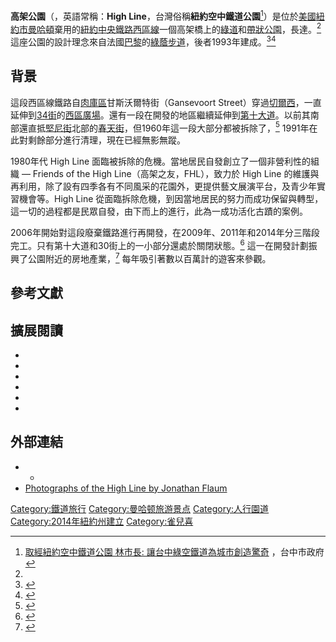 {{noteTA
|G1=USState
|T=zh-hant:高架公園;zh-hans:高线公园;
|1=zh:切爾西; zh-hans:切尔西; zh-hant:雀兒喜;
}}
{{Infobox park
| name = 高架公園 <br> High Line Park
| image = [[File:High_Line_Park_the_new_second_section.jpg|270px]]
| photo_alt = The aerial greenway crosses 20th Street in New York
| photo_caption = 俯瞰20街上的高架公園
| type = [[帶狀公園|帶狀公園]]、[[公共公園|公共公園]]
| location = [[紐約市|紐約市]][[曼哈頓|曼哈頓]]
| coords = {{coord|40|44|54|N|74|0|18|W|type:landmark|display=inline,title}}
| area = 高架橋上延伸{{convert|1.45|mi|km}}<ref name="nydn 20140921">{{cite web | url=http://www.nydailynews.com/new-york/new-high-line-section-opens-extending-park-34th-st-article-1.1946927 | title=New High Line section opens, extending the park to 34th St. | work=Daily News | date=September 21, 2014 | accessdate=September 21, 2014 | author=F. Green and C. Letsch | archive-date=2014-09-21 | archive-url=https://web.archive.org/web/20140921033407/http://www.nydailynews.com/new-york/new-high-line-section-opens-extending-park-34th-st-article-1.1946927 | dead-url=no }}</ref>
| created = {{Start date|2009}}
| operator = [[紐約市公園與娛樂管理局|紐約市公園與娛樂管理局]]
| visitation_num = 5,000,000（2014年）
| status = 開放
| website = [http://www.thehighline.org/ www.thehighline.org]
| map = West side line.png
| map_width = 300px
| map_alt = 高架公園地圖
| map_caption = 高架公園地圖}}

'''高架公園'''（{{lang-en|'''High Line Park'''}}，英語常稱：'''High Line'''，台灣俗稱'''紐約空中鐵道公園'''<ref>[http://www.taichung.gov.tw/ct.asp?xItem=1782552&ctNode=24068&mp=1001D 取經紐約空中鐵道公園 林市長: 讓台中綠空鐵道為城市創造驚奇] {{Wayback|url=http://www.taichung.gov.tw/ct.asp?xItem=1782552&ctNode=24068&mp=1001D |date=20170202033817 }}，台中市政府</ref>）是位於[[美國|美國]][[紐約市|紐約市]][[曼哈頓|曼哈頓]]棄用的[[紐約中央鐵路|紐約中央鐵路]][[西區線_(NYCRR)|西區線]]一個高架橋上的[[綠道|綠道]]和[[帶狀公園|帶狀公園]]，長達{{convert|1.45|mi|km}}。<ref name="nydn 20140921"/> 這座公園的設計理念來自法國[[巴黎|巴黎]]的[[綠蔭步道|綠蔭步道]]，後者1993年建成。<ref name="FHL-2004-08-12">{{cite web|archiveurl=https://web.archive.org/web/20100619235240/http://thehighline.org/news/2004/08/12/paris-elevated-rail-park-featured-in-movie-before-sunset|url=http://www.thehighline.org/news/2004/08/12/paris-elevated-rail-park-featured-in-movie-before-sunset|title=Paris Elevated Rail Park Featured in Movie 'Before Sunset'|publisher=Friends of the High Line|date=August 12, 2004|accessdate=July 27, 2014|archivedate=2010-06-19|deadurl=yes}}</ref><ref name="FHL-2012-02-1">{{cite web | archiveurl=https://web.archive.org/web/20120205120403/http://www.thehighline.org/blog/2012/02/01/an-elevated-park-%C3%A0-la-fran%C3%A7aise | url=http://www.thehighline.org/blog/2012/02/01/an-elevated-park-%C3%A0-la-fran%C3%A7aise | title=An elevated park à la française | publisher=Friends of the High Line | date=February 1, 2012 | accessdate=July 27, 2014 | archivedate=2012-02-05| deadurl=yes }}</ref>

==背景==
這段西區線鐵路自[[肉庫區_(曼哈頓)|肉庫區]]甘斯沃爾特街（Gansevoort Street）穿過[[切爾西_(曼哈頓)|切爾西]]，一直延伸到[[34街|34街]]的[[西區廣場|西區廣場]]。還有一段在開發的地區繼續延伸到[[第十大道|第十大道]]。以前其南部還直抵[[堅尼街|堅尼街]]北部的[[春天街_(曼哈頓)|春天街]]，但1960年這一段大部分都被拆除了，<ref name="nycarch">{{cite web | url=http://www.nyc-architecture.com/CHE/CHE029-TheHighLine.htm | title=The High Line | work=NYC Architecture | accessdate=2015-01-30 | archive-date=2013-05-21 | archive-url=https://web.archive.org/web/20130521081125/http://www.nyc-architecture.com/CHE/CHE029-TheHighLine.htm | dead-url=yes }}</ref> 1991年在此對剩餘部分進行清理，現在已經無影無蹤。

1980年代 High Line 面臨被拆除的危機。當地居民自發創立了一個非營利性的組織 — Friends of the High Line（高架之友，FHL），致力於 High Line 的維護與再利用，除了設有四季各有不同風采的花園外，更提供藝文展演平台，及青少年實習機會等。High Line 從面臨拆除危機，到因當地居民的努力而成功保留與轉型，這一切的過程都是民眾自發，由下而上的進行，此為一成功活化古蹟的案例。

2006年開始對這段廢棄鐵路進行再開發，在2009年、2011年和2014年分三階段完工。只有第十大道和30街上的一小部分還處於關閉狀態。<ref name="nycurbed 20140904">{{cite web | url=http://ny.curbed.com/archives/2014/09/04/final_section_of_the_high_line_will_open_on_september_21.php | title=Final Section of the High Line Will Open on September 21 | work=[[Curbed|Curbed]] | date=September 4, 2014 | accessdate=September 9, 2014 | author=Jessica Dailey | archive-date=2015-09-12 | archive-url=https://web.archive.org/web/20150912121815/http://ny.curbed.com/archives/2014/09/04/final_section_of_the_high_line_will_open_on_september_21.php | dead-url=no }}</ref> 這一在開發計劃振興了公園附近的房地產業，<ref name="nyt2010-08-11">{{cite news | url=http://www.nytimes.com/2010/08/11/realestate/commercial/11highline.html | title=As a Park Runs Above, Deals Stir Below | work=[[The_New_York_Times|The New York Times]] | date=August 10, 2010 | accessdate=February 10, 2011 | last=Gregor | first=Alison | archive-date=2016-03-10 | archive-url=https://web.archive.org/web/20160310224851/http://www.nytimes.com/2010/08/11/realestate/commercial/11highline.html | dead-url=no }}</ref> 每年吸引著數以百萬計的遊客來參觀。

==參考文獻==
{{Reflist|30em}}

==擴展閱讀==
* {{cite web | url=http://edition.cnn.com/2007/TECH/science/03/15/highline.qa | title=Q&A: Friends of the High Line interview | date=March 19, 2007 | work=CNN.com | accessdate=2015-01-30 | archive-date=2014-10-24 | archive-url=https://web.archive.org/web/20141024002214/http://edition.cnn.com/2007/TECH/science/03/15/highline.qa/ | dead-url=no }}
* {{cite book | title=High Line: The Inside Story of New York City's Park in the Sky | url=https://archive.org/details/highlineinsidest0000davi | publisher=[[Farrar,_Straus_and_Giroux|Farrar, Straus and Giroux]] | year=2011 | location=New York | isbn=0-374-53299-0 | last1=David | first1=Joshua | last2=Hammond | first2=Robert}}
* {{cite news |title=Elevated |first=Justin |last=Davidson |url=http://nymag.com/arts/architecture/features/57176/ |magazine=New York |date=June 7, 2009 |accessdate=2015-01-30 |archive-date=2015-02-06 |archive-url=https://web.archive.org/web/20150206050845/http://nymag.com/arts/architecture/features/57176/ |dead-url=no }}
* {{cite web | url=http://www.bbc.com/news/world-us-canada-15208873 | title=Millions stroll in New York's 'park in the sky' | work=[[BBC_News|BBC News]] | author=Maher, Michael | type=Video | date=October 7, 2011 | accessdate=2015-01-30 | archive-date=2015-05-09 | archive-url=https://web.archive.org/web/20150509074355/http://www.bbc.com/news/world-us-canada-15208873 | dead-url=no }}
* {{cite news |title=The High Line: It Brings Good Things to Life |first=Adam |last=Sternbergh |url=http://nymag.com/news/features/31273/ |magazine=New York |date=April 29, 2007 |accessdate=2015-01-30 |archive-date=2015-03-25 |archive-url=https://web.archive.org/web/20150325024717/http://nymag.com/news/features/31273/ |dead-url=no }}
* {{cite book | last1=Zambelli | first1=Matteo | last2=Alves | first2=Henrique Pessoa |year=2012|authorlink= |title=La High Line di New York|location=Milano |publisher=Mimesis |isbn=978-88-575-0705-7 |ref= }}

==外部連結==
{{Commons category|High Line (New York City)}}
* {{official website|http://www.thehighline.org/}}
** {{URL|1=http://www.thehighline.org/fall-2014-map-1.pdf|2=Official map}}
* [http://www.jonathanflaum.com Photographs of the High Line by Jonathan Flaum] {{Wayback|url=http://www.jonathanflaum.com/ |date=20191205053209 }}

[[Category:鐵道旅行|Category:鐵道旅行]]
[[Category:曼哈顿旅游景点|Category:曼哈顿旅游景点]]
[[Category:人行園道|Category:人行園道]]
[[Category:2014年紐約州建立|Category:2014年紐約州建立]]
[[Category:雀兒喜|Category:雀兒喜]]